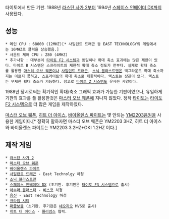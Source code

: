 타이토에서 만든 기판. 1988년 [[라스탄 사가 2]]부터 1994년 [[스페이스 인베이더 DX]]까지 사용됐다.

== 성능 ==

 * 메인 CPU : 68000 (12MHZ)[* 사일런트 드래곤 등 EAST TECHNOLOGY의 게임에서는 16MHZ로 클럭을 상승했음.]
 * 사운드 제어 CPU : Z80 (4MHZ)
 * 추가사항 : 대부분이 [[타이토 F2 시스템]]과 동일하나 확대 축소 효과에는 많은 제한이 있다. 타이토 B 시스템은 스프라이트의 제한적 확대 축소 정도가 전부다. 실제로 확대 축소를 활용한 [[마스터 오브 웨폰]]이나 [[사일런트 드래곤]], [[소닉 블라스트맨]]은 백그라운드 확대 축소까지는 이르지 못하고, 스프라이트의 확대 축소로 제한적이다. 텍스트는 상관이 없다. 텍스트는 무제한 확대 축소가 가능하다. 참고로 [[타이토 Z 시스템]]도 유사한 사양이다.

1988년 당시로써는 획기적인 확대/축소 그래픽 효과가 가능한 기판이였으나, 유일하게 기판의 효과를 풀 활용한것은 [[마스터 오브 웨폰]]에 지나지 않았다. 정작 [[타이토]]는 [[타이토 F2 시스템]]으로 더 많은 게임을 제작하였다.

[[마스터 오브 웨폰]], [[히트 더 아이스]], [[바이올렌스 파이트]]는 몇 안되는 [[YM2203]]음원을 사용한 게임이다.[* 정확히 말하자면 마스터 오브 웨폰은 YM2203 3HZ, 히트 더 아이스와 바이올렌스 파이트는 YM2203 3.2HZ+OKI 1.2HZ 이다.]

== 제작 게임 ==

 * [[라스탄 사가 2]]
 * [[마스터 오브 웨폰]]
 * [[바이올렌스 파이트]]
 * [[사일런트 드래곤]] - East Technolgy 하청
 * [[소닉 블라스트맨]]
 * [[스페이스 인베이더 DX]] (초기판. 후기판은 [[타이토 F3 시스템]]으로 출시)
 * [[아수라 블래스터]] - [[비스코]] 하청
 * [[용신]] - East Technology 하청
 * [[크라임 시티]]
 * [[퍼즐보블]] (초기판. 후기판은 [[네오지오]] MVS로 출시)
 * [[히트 더 아이스]] - [[윌리엄스]] 협력. 
